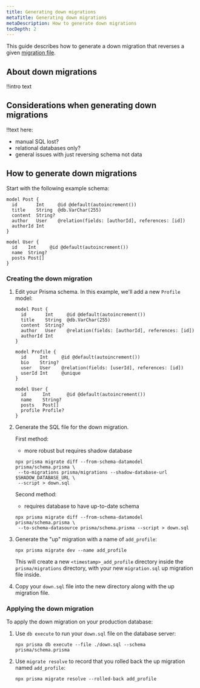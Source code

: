 ```yaml
---
title: Generating down migrations
metaTitle: Generating down migrations
metaDescription: How to generate down migrations
tocDepth: 2
---
```


<TopBlock>

This guide describes how to generate a down migration that reverses a given [migration file](/concepts/components/prisma-migrate#migration-history).

</TopBlock>

## About down migrations

!!intro text

## Considerations when generating down migrations

!!text here:

- manual SQL lost?
- relational databases only?
- general issues with just reversing schema not data

## How to generate down migrations

Start with the following example schema:

```prisma file=schema.prisma
model Post {
  id       Int     @id @default(autoincrement())
  title    String  @db.VarChar(255)
  content  String?
  author   User    @relation(fields: [authorId], references: [id])
  authorId Int
}

model User {
  id    Int     @id @default(autoincrement())
  name  String?
  posts Post[]
}
```

### Creating the down migration

1. Edit your Prisma schema. In this example, we'll add a new `Profile` model:

   ```prisma file=schema.prisma highlight=8-14;add|20;add
   model Post {
     id       Int     @id @default(autoincrement())
     title    String  @db.VarChar(255)
     content  String?
     author   User    @relation(fields: [authorId], references: [id])
     authorId Int
   }
   
   model Profile {
     id     Int     @id @default(autoincrement())
     bio    String?
     user   User    @relation(fields: [userId], references: [id])
     userId Int     @unique
   }
   
   model User {
     id      Int      @id @default(autoincrement())
     name    String?
     posts   Post[]
     profile Profile?
   }
   ```

2. Generate the SQL file for the down migration.

   First method:

   - more robust but requires shadow database

   ```terminal
   npx prisma migrate diff --from-schema-datamodel prisma/schema.prisma \
    --to-migrations prisma/migrations --shadow-database-url $SHADOW_DATABASE_URL \
    --script > down.sql
   ```

   Second method:

   - requires database to have up-to-date schema

   ```terminal
   npx prisma migrate diff --from-schema-datamodel prisma/schema.prisma \
    --to-schema-datasource prisma/schema.prisma --script > down.sql
   ```

3. Generate the "up" migration with a name of `add_profile`:

   ```terminal
   npx prisma migrate dev --name add_profile
   ```

   This will create a new `<timestamp>_add_profile` directory inside the `prisma/migrations` directory, with your new `migration.sql` up migration file inside.

4. Copy your `down.sql` file into the new directory along with the up migration file.

### Applying the down migration

To apply the down migration on your production database:

1. Use `db execute` to run your `down.sql` file on the database server:

   ```terminal
   npx prisma db execute --file ./down.sql --schema prisma/schema.prisma
   ```

2. Use `migrate resolve` to record that you rolled back the up migration named `add_profile`:

   ```terminal
   npx prisma migrate resolve --rolled-back add_profile
   ```
